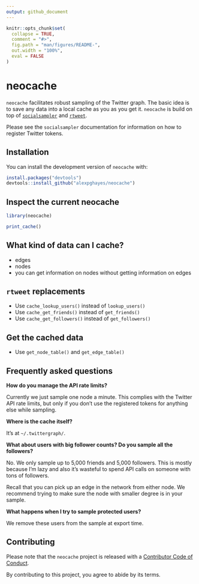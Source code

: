 ```yaml
---
output: github_document
---
```


<!-- README.md is generated from README.Rmd. Please edit that file -->

```r
knitr::opts_chunk$set(
  collapse = TRUE,
  comment = "#>",
  fig.path = "man/figures/README-",
  out.width = "100%",
  eval = FALSE
)
```

# neocache

<!-- badges: start -->
<!-- badges: end -->

`neocache` facilitates robust sampling of the Twitter graph. The basic idea is to save any data into a local cache as you as you get it. `neocache` is build on top of [`socialsampler`](https://github.com/alexpghayes/socialsampler) and [`rtweet`](https://rtweet.info/).

Please see the `socialsampler` documentation for information on how to register Twitter tokens.

## Installation

You can install the development version of `neocache` with:

``` r
install.packages("devtools")
devtools::install_github("alexpghayes/neocache")
```

## Inspect the current neocache


```r
library(neocache)

print_cache()
```

## What kind of data can I cache?

- edges
- nodes
- you can get information on nodes without getting information on edges

## `rtweet` replacements

- Use `cache_lookup_users()` instead of `lookup_users()`
- Use `cache_get_friends()` instead of `get_friends()`
- Use `cache_get_followers()` instead of `get_followers()`

## Get the cached data

- Use `get_node_table()` and `get_edge_table()`

## Frequently asked questions

**How do you manage the API rate limits?**

Currently we just sample one node a minute. This complies with the Twitter API rate limits, but only if you don't use the registered tokens for anything else while sampling.

**Where is the cache itself?**

It's at `~/.twittergraph/`.

**What about users with big follower counts? Do you sample all the followers?**

No. We only sample up to 5,000 friends and 5,000 followers. This is mostly because I'm lazy and also it's wasteful to spend API calls on someone with tons of followers.

Recall that you can pick up an edge in the network from either node. We recommend trying to make sure the node with smaller degree is in your sample.

**What happens when I try to sample protected users?**

We remove these users from the sample at export time.

## Contributing

Please note that the `neocache` project is released with a [Contributor Code of Conduct](CODE_OF_CONDUCT.md).

By contributing to this project, you agree to abide by its terms.
